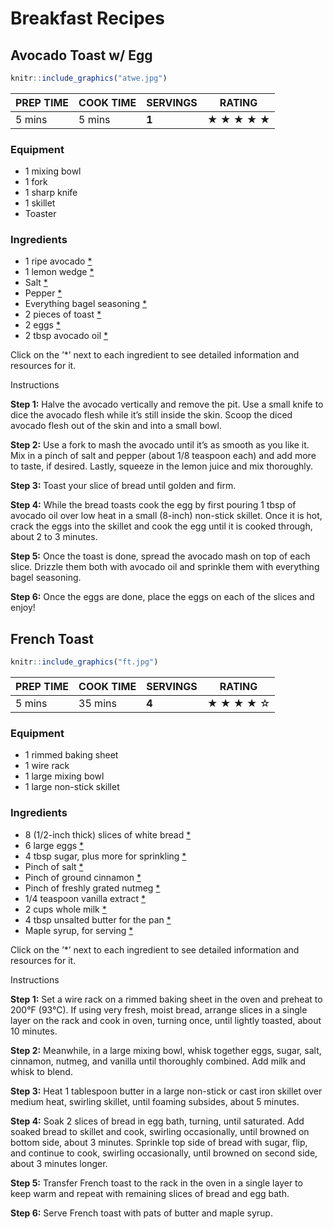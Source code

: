 # Breakfast Recipes

## Avocado Toast w/ Egg {-}

<div class="custom-image2">
```{r i5, echo=FALSE}
knitr::include_graphics("atwe.jpg")
```
</div>

| **PREP TIME** | **COOK TIME** | **SERVINGS** | **RATING** |
|---------------|---------------|--------------|------------|
| 5 mins        | 5 mins        | **1**        |★ ★ ★ ★ ★ |

<div class="recipe-columns">

<div class="equipment">
### Equipment {-}
- 1 mixing bowl
- 1 fork
- 1 sharp knife
- 1 skillet
- Toaster
</div>

<div class="ingredients">
### Ingredients {-}
- 1 ripe avocado [*](https://www.publix.com/pd/hass-avocados/RIO-PCI-107578?origin=search1)
- 1 lemon wedge [*](https://www.publix.com/pd/lemons/RIO-PCI-107591?origin=search1)
- Salt [*](https://www.publix.com/pd/morton-salt/RIO-PCI-103677?origin=search9)
- Pepper [*](https://www.publix.com/pd/publix-black-pepper-ground/RIO-PCI-110488?origin=search1)
- Everything bagel seasoning [*](https://www.publix.com/pd/badia-everything-bagel/RIO-PCI-572577?origin=search1)
- 2 pieces of toast [*](https://www.publix.com/pd/natures-own-honey-wheat-sandwich-bread-20-oz-loaf/RIO-PCI-144911?origin=search1)
- 2 eggs [*](https://www.publix.com/pd/publix-eggs-large/RIO-PCI-145492?origin=search8)
- 2 tbsp avocado oil [*](https://www.publix.com/pd/publix-avocado-oil/RIO-PCI-575036?origin=search1)

</div>

</div>

Click on the '*' next to each ingredient to see detailed information and resources for it.

<div class="instructions">
<p class="instruction-header">Instructions</p>

**Step 1:**
Halve the avocado vertically and remove the pit. Use a small knife to dice the avocado flesh while it's still inside the skin. Scoop the diced avocado flesh out of the skin and into a small bowl. 

**Step 2:**
Use a fork to mash the avocado until it’s as smooth as you like it. Mix in a pinch of salt and pepper (about 1/8 teaspoon each) and add more to taste, if desired. Lastly, squeeze in the lemon juice and mix thoroughly. 

**Step 3:**
Toast your slice of bread until golden and firm.

**Step 4:**
While the bread toasts cook the egg by first pouring 1 tbsp of avocado oil over low heat in a small (8-inch) non-stick skillet. Once it is hot, crack the eggs into the skillet and cook the egg until it is cooked through, about 2 to 3 minutes.

**Step 5:**
Once the toast is done, spread the avocado mash on top of each slice. Drizzle them both with avocado oil and sprinkle them with everything bagel seasoning.

**Step 6:**
Once the eggs are done, place the eggs on each of the slices and enjoy!

</div>

## French Toast {-}

<div class="custom-image2">
```{r i6, echo=FALSE}
knitr::include_graphics("ft.jpg")
```
</div>

| **PREP TIME** | **COOK TIME** | **SERVINGS** | **RATING** |
|---------------|---------------|--------------|------------|
| 5 mins        | 35 mins       | **4**        |★ ★ ★ ★ ☆ |

<div class="recipe-columns">

<div class="equipment">
### Equipment {-}
- 1 rimmed baking sheet
- 1 wire rack
- 1 large mixing bowl
- 1 large non-stick skillet
</div>

<div class="ingredients">
### Ingredients {-}
- 8 (1/2-inch thick) slices of white bread [*](https://www.publix.com/pd/natures-own-honey-wheat-sandwich-bread-20-oz-loaf/RIO-PCI-144911?origin=search1)
- 6 large eggs [*](https://www.publix.com/pd/publix-eggs-large/RIO-PCI-145492?origin=search8)
- 4 tbsp sugar, plus more for sprinkling [*](https://www.publix.com/pd/publix-sugar-pure-granulated-extra-fine/RIO-PCI-143101?origin=search1)
- Pinch of salt [*](https://www.publix.com/pd/morton-salt/RIO-PCI-103677?origin=search9)
- Pinch of ground cinnamon [*](https://www.publix.com/pd/publix-cinnamon-ground/RIO-PCI-111220?origin=search1)
- Pinch of freshly grated nutmeg [*](https://www.publix.com/pd/mccormick-ground-nutmeg/RIO-PCI-110645?origin=search1)
- 1/4 teaspoon vanilla extract [*](https://www.publix.com/pd/publix-vanilla-extract/RIO-PCI-110432?origin=search1)
- 2 cups whole milk [*](https://www.publix.com/pd/publix-milk-whole/RIO-PCI-120772?origin=search3)
- 4 tbsp unsalted butter for the pan [*](https://www.publix.com/pd/land-o-lakes-unsalted-butter-made-with-sweet-cream/RIO-PCI-112513?origin=search2)
- Maple syrup, for serving [*](https://www.publix.com/pd/pearl-milling-company-syrup-original/RIO-PCI-102438?origin=search10)

</div>

</div>

Click on the '*' next to each ingredient to see detailed information and resources for it.

<div class="instructions">
<p class="instruction-header">Instructions</p>

**Step 1:**
Set a wire rack on a rimmed baking sheet in the oven and preheat to 200°F (93°C). If using very fresh, moist bread, arrange slices in a single layer on the rack and cook in oven, turning once, until lightly toasted, about 10 minutes.

**Step 2:**
Meanwhile, in a large mixing bowl, whisk together eggs, sugar, salt, cinnamon, nutmeg, and vanilla until thoroughly combined. Add milk and whisk to blend.

**Step 3:**
Heat 1 tablespoon butter in a large non-stick or cast iron skillet over medium heat, swirling skillet, until foaming subsides, about 5 minutes.

**Step 4:**
Soak 2 slices of bread in egg bath, turning, until saturated. Add soaked bread to skillet and cook, swirling occasionally, until browned on bottom side, about 3 minutes. Sprinkle top side of bread with sugar, flip, and continue to cook, swirling occasionally, until browned on second side, about 3 minutes longer.

**Step 5:**
Transfer French toast to the rack in the oven in a single layer to keep warm and repeat with remaining slices of bread and egg bath.

**Step 6:**
Serve French toast with pats of butter and maple syrup.

</div>
